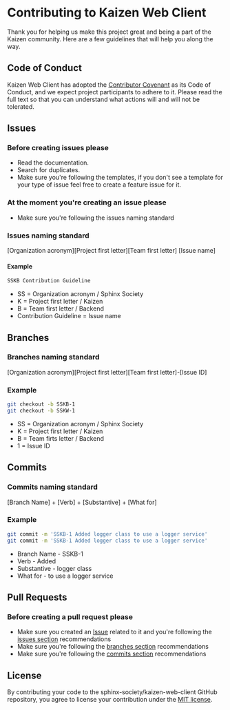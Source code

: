 
<Meta title='Intro|Contributing guide' />

# Contributing to Kaizen Web Client

Thank you for helping us make this project great and being a part of the Kaizen community. Here are a few guidelines that will help you along the way.

## Code of Conduct

Kaizen Web Client has adopted the [Contributor Covenant](https://www.contributor-covenant.org/) as its Code of Conduct, and we expect project participants to adhere to it.
Please read <LinkTo kind="intro-code-of-conduct--page">the full text</LinkTo> so that you can understand what actions will and will not be tolerated.

## Issues

### Before creating issues please

- Read the documentation.
- Search for duplicates.
- Make sure you're following the templates, if you don't see a template for your type of issue feel free to create a feature issue for it.

### At the moment you're creating an issue please

- Make sure you're following the issues naming standard

### Issues naming standard

[Organization acronym][Project first letter][Team first letter] [Issue name]

#### Example

```bash
SSKB Contribution Guideline
```

- SS = Organization acronym / Sphinx Society
- K = Project first letter / Kaizen
- B = Team first letter / Backend
- Contribution Guideline = Issue name

## Branches

### Branches naming standard

[Organization acronym][Project first letter][Team first letter]-[Issue ID]

### Example

```bash
git checkout -b SSKB-1
git checkout -b SSKW-1
```

- SS = Organization acronym / Sphinx Society
- K = Project first letter / Kaizen
- B = Team firts letter / Backend
- 1 = Issue ID

## Commits

### Commits naming standard

[Branch Name] + [Verb] + [Substantive] + [What for]

### Example

```bash
git commit -m 'SSKB-1 Added logger class to use a logger service'
git commit -m 'SSKB-1 Added logger class to use a logger service'
```

- Branch Name - SSKB-1
- Verb - Added
- Substantive - logger class
- What for - to use a logger service

## Pull Requests

### Before creating a pull request please

- Make sure you created an [Issue](https://www.github.com/sphinx-society/kaizen-web-client/issues) related to it and you're following the [issues section](#Issues) recommendations 
- Make sure you're following the [branches section](#Branches) recommendations
- Make sure you're following the [commits section](#Commits) recommendations

## License

By contributing your code to the sphinx-society/kaizen-web-client GitHub repository, you agree to license your contribution under the [MIT license](/LICENSE).